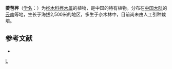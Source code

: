 {{Speciesbox 
| genus = Betula
| species = rhombibracteata
| status = NE
| status_system = IUCN3.1
| authority = P. C. Li
}}

'''菱苞桦'''（[[学名|学名]]：{{lang|la|''Betula rhombibracteata''}}）为[[桦木科|桦木科]][[桦木属|桦木属]]的植物，是中国的特有植物。分布在[[中国大陆|中国大陆]]的[[云南|云南]]等地，生长于海拔2,500米的地区，多生于杂木林中，目前尚未由人工引种栽培。

== 参考文献 ==
<div class="references-small">
* {{cite web| url =http://www.bioinfo.cn/db05/KmzwSpecies.php?action=view&id=2222| title =菱苞桦| work =《中国高等植物数据库全库》| publisher =中国科学院微生物研究所| author =昆明植物研究所| accessdate =2009-02-23| deadurl =yes| archiveurl =https://web.archive.org/web/20160305065012/http://www.bioinfo.cn/db05/KmzwSpecies.php?action=view&id=2222| archivedate =2016-03-05}}
</div>
{{Taxonbar|from=Q15225905}}

[[Category:桦木属|L]]


{{植物小作品}}